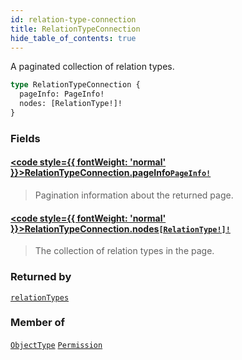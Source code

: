 ```yaml
---
id: relation-type-connection
title: RelationTypeConnection
hide_table_of_contents: true
---
```








A paginated collection of relation types.

```graphql
type RelationTypeConnection {
  pageInfo: PageInfo!
  nodes: [RelationType!]!
}
```


### Fields

#### [<code style={{ fontWeight: 'normal' }}>RelationTypeConnection.<b>pageInfo</b></code>](#)<Bullet />[`PageInfo!`](/docs/v1/directory-api-reference/schema/common/objects/page-info) <Badge class="secondary" text="non-null"/> <Badge class="secondary" text="object"/> <Badge class="secondary" text="common"/>
> Pagination information about the returned page.
> 

#### [<code style={{ fontWeight: 'normal' }}>RelationTypeConnection.<b>nodes</b></code>](#)<Bullet />[`[RelationType!]!`](/docs/v1/directory-api-reference/schema/relation-types/objects/relation-type) <Badge class="secondary" text="non-null"/> <Badge class="secondary" text="object"/> <Badge class="secondary" text="relation-types"/>
> The collection of relation types in the page.
> 



### Returned by

[`relationTypes`](/docs/v1/directory-api-reference/schema/relation-types/queries/relation-types)  <Badge class="secondary" text="query"/>

### Member of

[`ObjectType`](/docs/v1/directory-api-reference/schema/object-types/objects/object-type)  <Badge class="secondary" text="object"/><Bullet />[`Permission`](/docs/v1/directory-api-reference/schema/permissions/objects/permission)  <Badge class="secondary" text="object"/>



